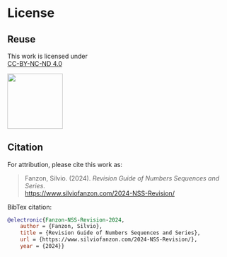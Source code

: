 # License {.unnumbered}

## Reuse {.unnumbered}

This work is licensed under  
[CC-BY-NC-ND 4.0](http://creativecommons.org/licenses/by-nc-nd/4.0/)



![](/images/by-nc-nd.png){width=1.3in}



## Citation {.unnumbered}

For attribution, please cite this work as:

> Fanzon, Silvio. (2024). *Revision Guide of Numbers Sequences and Series*.  
[https://www.silviofanzon.com/2024-NSS-Revision/](https://www.silviofanzon.com/2024-NSS-Revision/)


BibTex citation:


```bibtex
@electronic{Fanzon-NSS-Revision-2024,
	author = {Fanzon, Silvio},
	title = {Revision Guide of Numbers Sequences and Series},
	url = {https://www.silviofanzon.com/2024-NSS-Revision/},
	year = {2024}}
```